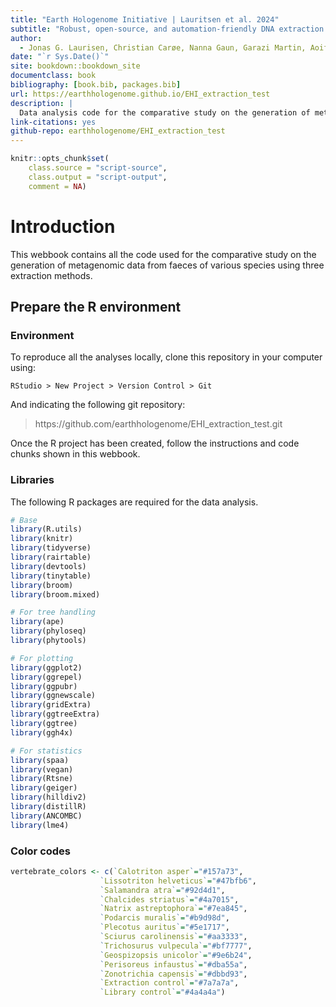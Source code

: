 ```yaml
---
title: "Earth Hologenome Initiative | Lauritsen et al. 2024"
subtitle: "Robust, open-source, and automation-friendly DNA extraction protocol for hologenomic research"
author:
  - Jonas G. Laurisen, Christian Carøe, Nanna Gaun, Garazi Martin, Aoife Leonard, Raphael Eisenhofer, M Thomas P Gilbert, Ostaizka Aizpurua, Antton Alberdi^[University of Copenhagen, antton.alberdi@sund.ku.dk], Carlotta Pietroni
date: "`r Sys.Date()`"
site: bookdown::bookdown_site
documentclass: book
bibliography: [book.bib, packages.bib]
url: https://earthhologenome.github.io/EHI_extraction_test
description: |
  Data analysis code for the comparative study on the generation of metagenomic data from faeces of various species using three extraction methods.
link-citations: yes
github-repo: earthhologenome/EHI_extraction_test
---
```


```r
knitr::opts_chunk$set(
    class.source = "script-source",
    class.output = "script-output",
    comment = NA)
```

# Introduction

This webbook contains all the code used for the comparative study on the generation of metagenomic data from faeces of various species using three extraction methods.

## Prepare the R environment

### Environment

To reproduce all the analyses locally, clone this repository in your computer using:

```
RStudio > New Project > Version Control > Git
```

And indicating the following git repository:

> https://github.com/earthhologenome/EHI_extraction_test.git

Once the R project has been created, follow the instructions and code chunks shown in this webbook.

### Libraries

The following R packages are required for the data analysis.

```r
# Base
library(R.utils)
library(knitr)
library(tidyverse)
library(rairtable)
library(devtools)
library(tinytable)
library(broom)
library(broom.mixed)

# For tree handling
library(ape)
library(phyloseq)
library(phytools)

# For plotting
library(ggplot2)
library(ggrepel)
library(ggpubr)
library(ggnewscale)
library(gridExtra)
library(ggtreeExtra)
library(ggtree)
library(ggh4x)

# For statistics
library(spaa)
library(vegan)
library(Rtsne)
library(geiger)
library(hilldiv2)
library(distillR)
library(ANCOMBC)
library(lme4)
```

### Color codes

```r
vertebrate_colors <- c(`Calotriton asper`="#157a73",
                    `Lissotriton helveticus`="#47bfb6",
                    `Salamandra atra`="#92d4d1",
                    `Chalcides striatus`="#4a7015",
                    `Natrix astreptophora`="#7ea845",
                    `Podarcis muralis`="#b9d98d",
                    `Plecotus auritus`="#5e1717",
                    `Sciurus carolinensis`="#aa3333",
                    `Trichosurus vulpecula`="#bf7777",
                    `Geospizopsis unicolor`="#9e6b24",
                    `Perisoreus infaustus`="#dba55a",
                    `Zonotrichia capensis`="#dbbd93",
                    `Extraction control`="#7a7a7a",
                    `Library control`="#4a4a4a")
```